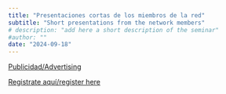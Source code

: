 ```yaml
---
title: "Presentaciones cortas de los miembros de la red"
subtitle: "Short presentations from the network members" 
# description: "add here a short description of the seminar" 
#author: ""
date: "2024-09-18"
---
```


[Publicidad/Advertising](2024-09-18.pdf)

[Registrate aquí/register
here](https://aarhusuniversity.zoom.us/meeting/register/u5Eucu2sqzsoH9ejHz8e8sb_k-8I6zXFFu85)
